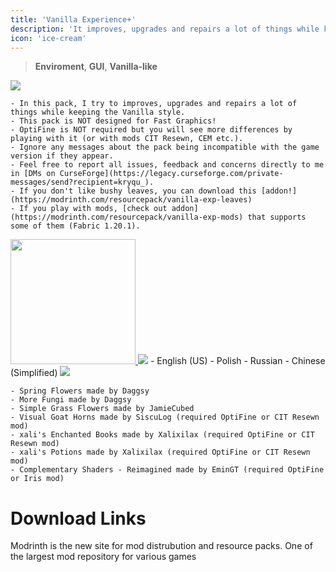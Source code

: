 ---
title: 'Vanilla Experience+'
description: 'It improves, upgrades and repairs a lot of things while keeping the Vanilla style.'
icon: 'ice-cream'
---

> <Icon icon="sun-bright" iconType="regular" /> **Enviroment**, <Icon icon="window" iconType="regular" /> **GUI**, <Icon icon="ice-cream" iconType="regular" /> **Vanilla-like**

<img NoZoom src="https://i.imgur.com/s6N7rIL.png"/>

    - In this pack, I try to improves, upgrades and repairs a lot of things while keeping the Vanilla style.
    - This pack is NOT designed for Fast Graphics!
    - OptiFine is NOT required but you will see more differences by playing with it (or with mods CIT Resewn, CEM etc.).
    - Ignore any messages about the pack being incompatible with the game version if they appear.
    - Feel free to report all issues, feedback and concerns directly to me in [DMs on CurseForge](https://legacy.curseforge.com/private-messages/send?recipient=kryqu_).
    - If you don't like bushy leaves, you can download this [addon!](https://modrinth.com/resourcepack/vanilla-exp-leaves)
    - If you play with mods, [check out addon](https://modrinth.com/resourcepack/vanilla-exp-mods) that supports some of them (Fabric 1.20.1).

<a href="https://modrinth.com/resourcepack/dark-gui-exp" target="_blank">
  <img width="200" noZoom src="https://i.imgur.com/0yhsPvs.png" />
</a>

<img NoZoom src="https://i.imgur.com/7wP4Mie.png"/>
    - English (US)
    - Polish
    - Russian
    - Chinese (Simplified)

<img NoZoom src="https://i.imgur.com/BhUW4Wg.png"/>

    - Spring Flowers made by Daggsy
    - More Fungi made by Daggsy
    - Simple Grass Flowers made by JamieCubed
    - Visual Goat Horns made by SiscuLog (required OptiFine or CIT Resewn mod)
    - xali's Enchanted Books made by Xalixilax (required OptiFine or CIT Resewn mod)
    - xali's Potions made by Xalixilax (required OptiFine or CIT Resewn mod)
    - Complementary Shaders - Reimagined made by EminGT (required OptiFine or Iris mod)

# Download Links

<CardGroup cols={2}>
  <Card 
    title="Modrinth Download Link"
    icon= "download"
    href="https://modrinth.com/resourcepack/vanilla-exp"
  >
    Modrinth is the new site for mod distrubution and resource packs.
  </Card>
  <Card
    title="Curseforge Download Link"
    icon="download"
    href="https://www.curseforge.com/minecraft/texture-packs/vanilla-exp"
  >
    One of the largest mod repository for various games
  </Card>
</CardGroup>
